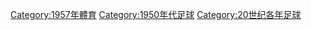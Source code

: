 {{Commonscat|1957 in association football}}

[[Category:1957年體育|Category:1957年體育]]
[[Category:1950年代足球|Category:1950年代足球]]
[[Category:20世纪各年足球|Category:20世纪各年足球]]